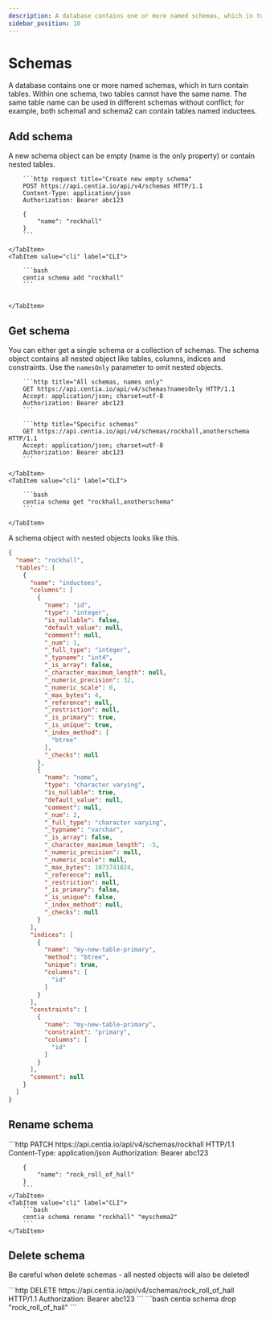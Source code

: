 ```yaml
---
description: A database contains one or more named schemas, which in turn contain tables.
sidebar_position: 10
---
```



# Schemas

A database contains one or more named schemas, which in turn contain tables. Within one schema, two tables cannot have
the same name. The same table name can be used in different schemas without conflict; for example, both schema1 and
schema2
can contain tables named inductees.

## Add schema

A new schema object can be empty (name is the only property) or contain nested tables.

<Tabs>
    <TabItem value="http" label="HTTP" default>

        ```http request title="Create new empty schema"
        POST https://api.centia.io/api/v4/schemas HTTP/1.1
        Content-Type: application/json
        Authorization: Bearer abc123

        {
            "name": "rockhall"
        }
        ```

    </TabItem>
    <TabItem value="cli" label="CLI">

        ```bash
        centia schema add "rockhall"
        ```


    </TabItem>
</Tabs>

## Get schema

You can either get a single schema or a collection of schemas. The schema object contains all nested object like
tables, columns, indices and constraints. Use the `namesOnly` parameter to omit nested objects.

<Tabs>
    <TabItem value="http" label="HTTP" default>

        ```http title="All schemas, names only"
        GET https://api.centia.io/api/v4/schemas?namesOnly HTTP/1.1
        Accept: application/json; charset=utf-8
        Authorization: Bearer abc123
        ```

        ```http title="Specific schemas"
        GET https://api.centia.io/api/v4/schemas/rockhall,anotherschema HTTP/1.1
        Accept: application/json; charset=utf-8
        Authorization: Bearer abc123
        ```

    </TabItem>
    <TabItem value="cli" label="CLI">

        ```bash
        centia schema get "rockhall,anotherschema"
        ```

    </TabItem>
</Tabs>

A schema object with nested objects looks like this.

```json
{
  "name": "rockhall",
  "tables": [
    {
      "name": "inductees",
      "columns": [
        {
          "name": "id",
          "type": "integer",
          "is_nullable": false,
          "default_value": null,
          "comment": null,
          "_num": 1,
          "_full_type": "integer",
          "_typname": "int4",
          "_is_array": false,
          "_character_maximum_length": null,
          "_numeric_precision": 32,
          "_numeric_scale": 0,
          "_max_bytes": 4,
          "_reference": null,
          "_restriction": null,
          "_is_primary": true,
          "_is_unique": true,
          "_index_method": [
            "btree"
          ],
          "_checks": null
        },
        {
          "name": "name",
          "type": "character varying",
          "is_nullable": true,
          "default_value": null,
          "comment": null,
          "_num": 2,
          "_full_type": "character varying",
          "_typname": "varchar",
          "_is_array": false,
          "_character_maximum_length": -5,
          "_numeric_precision": null,
          "_numeric_scale": null,
          "_max_bytes": 1073741824,
          "_reference": null,
          "_restriction": null,
          "_is_primary": false,
          "_is_unique": false,
          "_index_method": null,
          "_checks": null
        }
      ],
      "indices": [
        {
          "name": "my-new-table-primary",
          "method": "btree",
          "unique": true,
          "columns": [
            "id"
          ]
        }
      ],
      "constraints": [
        {
          "name": "my-new-table-primary",
          "constraint": "primary",
          "columns": [
            "id"
          ]
        }
      ],
      "comment": null
    }
  ]
}
```

## Rename schema

<Tabs>
    <TabItem value="http" label="HTTP" default>
        ```http
        PATCH https://api.centia.io/api/v4/schemas/rockhall HTTP/1.1
        Content-Type: application/json
        Authorization: Bearer abc123

        {
            "name": "rock_roll_of_hall"
        }
        ```
    </TabItem>
    <TabItem value="cli" label="CLI">
        ```bash
        centia schema rename "rockhall" "myschema2"
        ```
    </TabItem>
</Tabs>

## Delete schema

Be careful when delete schemas - all nested objects will also be deleted!

<Tabs>
    <TabItem value="http" label="HTTP" default>
        ```http
        DELETE https://api.centia.io/api/v4/schemas/rock_roll_of_hall HTTP/1.1
        Authorization: Bearer abc123
        ```
    </TabItem>
    <TabItem value="cli" label="CLI">
        ```bash
        centia schema drop "rock_roll_of_hall"
        ```
    </TabItem>
</Tabs>

